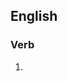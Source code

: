 ==English==

===Verb===
{{head|en|present participle}}

# {{present participle of|decoke|lang=en|nocat=1}}